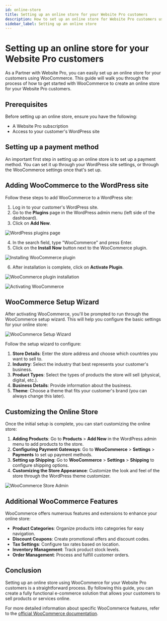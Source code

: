 ```yaml
---
id: online-store
title: Setting up an online store for your Website Pro customers
description: How to set up an online store for Website Pro customers using WooCommerce
sidebar_label: Setting up an online store
---
```


# Setting up an online store for your Website Pro customers

As a Partner with Website Pro, you can easily set up an online store for your customers using WooCommerce. This guide will walk you through the process of how to get started with WooCommerce to create an online store for your Website Pro customers.

## Prerequisites

Before setting up an online store, ensure you have the following:

- A Website Pro subscription
- Access to your customer's WordPress site

## Setting up a payment method

An important first step in setting up an online store is to set up a payment method. You can set it up through your WordPress site settings, or through the WooCommerce settings once that's set up.

## Adding WooCommerce to the WordPress site

Follow these steps to add WooCommerce to a WordPress site:

1. Log in to your customer's WordPress site.
2. Go to the **Plugins** page in the WordPress admin menu (left side of the dashboard).
3. Click on **Add New**.

![WordPress plugins page](./img/website-pro-store/woocommerce-setup-1.jpg)

4. In the search field, type "WooCommerce" and press Enter.
5. Click on the **Install Now** button next to the WooCommerce plugin.

![Installing WooCommerce plugin](./img/website-pro-store/woocommerce-setup-2.jpg)

6. After installation is complete, click on **Activate Plugin**.

![WooCommerce plugin installation](./img/website-pro-store/woocommerce-plugin-install.jpg)

![Activating WooCommerce](./img/website-pro-store/woocommerce-activate.jpg)

## WooCommerce Setup Wizard

After activating WooCommerce, you'll be prompted to run through the WooCommerce setup wizard. This will help you configure the basic settings for your online store:

![WooCommerce Setup Wizard](./img/website-pro-store/woocommerce-setup-wizard.jpg)

Follow the setup wizard to configure:

1. **Store Details**: Enter the store address and choose which countries you want to sell to.
2. **Industry**: Select the industry that best represents your customer's business.
3. **Product Types**: Select the types of products the store will sell (physical, digital, etc.).
4. **Business Details**: Provide information about the business.
5. **Theme**: Choose a theme that fits your customer's brand (you can always change this later).

## Customizing the Online Store

Once the initial setup is complete, you can start customizing the online store:

1. **Adding Products**: Go to **Products** > **Add New** in the WordPress admin menu to add products to the store.
2. **Configuring Payment Gateways**: Go to **WooCommerce** > **Settings** > **Payments** to set up payment methods.
3. **Setting up Shipping**: Go to **WooCommerce** > **Settings** > **Shipping** to configure shipping options.
4. **Customizing the Store Appearance**: Customize the look and feel of the store through the WordPress theme customizer.

![WooCommerce Store Admin](./img/website-pro-store/woocommerce-store-admin.jpg)

## Additional WooCommerce Features

WooCommerce offers numerous features and extensions to enhance your online store:

- **Product Categories**: Organize products into categories for easy navigation.
- **Discount Coupons**: Create promotional offers and discount codes.
- **Tax Settings**: Configure tax rates based on location.
- **Inventory Management**: Track product stock levels.
- **Order Management**: Process and fulfill customer orders.

## Conclusion

Setting up an online store using WooCommerce for your Website Pro customers is a straightforward process. By following this guide, you can create a fully functional e-commerce solution that allows your customers to sell products or services online.

For more detailed information about specific WooCommerce features, refer to the [official WooCommerce documentation](https://docs.woocommerce.com/).